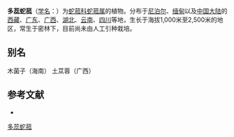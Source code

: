 {{Speciesbox
| name = 多蕊蛇菰
| status = 
| status_system = 
| image =
| genus = Balanophora
| species = polyandra
| authority = Griff.
}}

'''多蕊蛇菰'''（[[学名|学名]]：{{lang|la|''Balanophora polyandra''}}）为[[蛇菰科|蛇菰科]][[蛇菰属|蛇菰属]]的植物。分布于[[尼泊尔|尼泊尔]]、[[缅甸|缅甸]]以及[[中国大陆|中国大陆]]的[[西藏|西藏]]、[[广东|广东]]、[[广西|广西]]、[[湖北|湖北]]、[[云南|云南]]、[[四川|四川]]等地，生长于海拔1,000米至2,500米的地区，常生于密林下，目前尚未由人工引种栽培。

== 别名 ==
木菌子（海南） 土苁蓉（广西）

== 参考文献 ==
<div class="references-small">
* {{cite web| url =http://www.bioinfo.cn/db05/KmzwSpecies.php?action=view&id=1348| title =多蕊蛇菰| work =《中国高等植物数据库全库》| publisher =中国科学院微生物研究所| author =昆明植物研究所| accessdate =2009-02-22| deadurl =yes| archiveurl =https://web.archive.org/web/20160305050136/http://www.bioinfo.cn/db05/KmzwSpecies.php?action=view&id=1348| archivedate =2016-03-05}}
</div>
{{Taxonbar|from=Q10933109}}

[[Category:蛇菰属|多蕊蛇菰]]


{{植物小作品}}